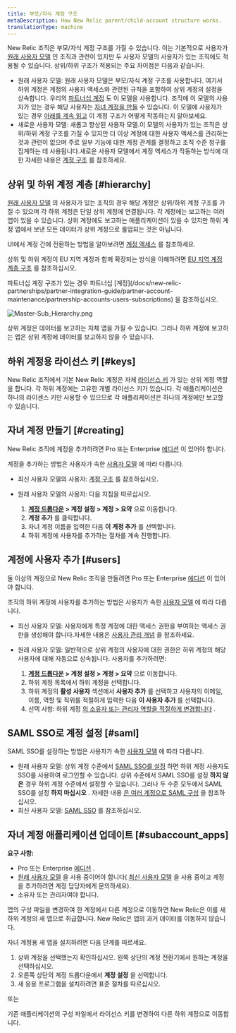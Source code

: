 ```yaml
---
title: 부모/자식 계정 구조
metaDescription: How New Relic parent/child-account structure works.
translationType: machine
---
```



New Relic 조직은 부모/자식 계정 구조를 가질 수 있습니다. 이는 기본적으로 사용자가 [원래 사용자 모델](/docs/accounts/original-accounts-billing/original-product-based-pricing/overview-user-models) 인 조직과 관련이 있지만 두 사용자 모델의 사용자가 있는 조직에도 적용될 수 있습니다. 상위/하위 구조가 적용되는 주요 차이점은 다음과 같습니다.

* 원래 사용자 모델: 원래 사용자 모델은 부모/자식 계정 구조를 사용합니다. 여기서 하위 계정은 계정의 사용자 액세스와 관련된 규칙을 포함하여 상위 계정의 설정을 상속합니다. 우리의 [파트너십 계정](/docs/new-relic-partnerships/partner-integration-guide/partner-account-maintenance/partnership-accounts-users-subscriptions) 도 이 모델을 사용합니다. 조직에 이 모델의 사용자가 있는 경우 해당 사용자는 [자녀 계정을 만들](#creating) 수 있습니다. 이 모델에 사용자가 있는 경우 [아래를 계속 읽고](#hierarchy) 이 계정 구조가 어떻게 작동하는지 알아보세요.
* 새로운 사용자 모델: 새롭고 향상된 사용자 모델.이 모델의 사용자가 있는 조직은 상위/하위 계정 구조를 가질 수 있지만 더 이상 계정에 대한 사용자 액세스를 관리하는 것과 관련이 없으며 주로 일부 기능에 대한 계정 관계를 결정하고 조직 수준 청구를 집계하는 데 사용됩니다.새로운 사용자 모델에서 계정 액세스가 작동하는 방식에 대한 자세한 내용은 [계정 구조](/docs/accounts/accounts-billing/account-structure/new-relic-account-structure) 를 참조하세요.

## 상위 및 하위 계정 계층 [#hierarchy]

[원래 사용자 모델](#requirements) 의 사용자가 있는 조직의 경우 해당 계정은 상위/하위 계정 구조를 가질 수 있으며 각 하위 계정은 단일 상위 계정에 연결됩니다. 각 계정에는 보고하는 여러 앱이 있을 수 있습니다. 상위 계정에도 보고하는 애플리케이션이 있을 수 있지만 하위 계정 앱에서 보낸 모든 데이터가 상위 계정으로 롤업되는 것은 아닙니다.

UI에서 계정 간에 전환하는 방법을 알아보려면 [계정 액세스](/docs/accounts/accounts-billing/general-account-settings/factors-affecting-access-features-data#account-access) 를 참조하세요.

상위 및 하위 계정이 EU 지역 계정과 함께 확장되는 방식을 이해하려면 [EU 지역 계정 계층 구조](/docs/using-new-relic/welcome-new-relic/getting-started/introduction-eu-region-data-center#global-account-hierarchy) 를 참조하십시오.

<Callout variant="tip">
  파트너십 계정 구조가 있는 경우 파트너십 [계정](/docs/new-relic-partnerships/partner-integration-guide/partner-account-maintenance/partnership-accounts-users-subscriptions) 을 참조하십시오.
</Callout>

<img
  title="Master-Sub_Hierarchy.png"
  alt="Master-Sub_Hierarchy.png"
  src={masterSubHierarchy}
/>

<figcaption>
  상위 계정은 데이터를 보고하는 자체 앱을 가질 수 있습니다. 그러나 하위 계정에 보고하는 앱은 상위 계정에 데이터를 보고하지 않을 수 있습니다.
</figcaption>

## 하위 계정용 라이선스 키 [#keys]

New Relic 조직에서 기본 New Relic 계정은 자체 [라이선스 키](/docs/apis/intro-apis/new-relic-api-keys/#ingest-license-key) 가 있는 상위 계정 역할을 합니다. 각 하위 계정에는 고유한 개별 라이선스 키가 있습니다. 각 애플리케이션은 하나의 라이센스 키만 사용할 수 있으므로 각 애플리케이션은 하나의 계정에만 보고할 수 있습니다.

## 자녀 계정 만들기 [#creating]

New Relic 조직에 계정을 추가하려면 Pro 또는 Enterprise [에디션](https://newrelic.com/pricing) 이 있어야 합니다.

계정을 추가하는 방법은 사용자가 속한 [사용자 모델](/docs/accounts/original-accounts-billing/original-users-roles/overview-user-models) 에 따라 다릅니다.

* 최신 사용자 모델의 사용자: [계정 구조](/docs/accounts/accounts-billing/account-structure/new-relic-account-structure/#new-model) 를 참조하십시오.

* 원래 사용자 모델의 사용자: 다음 지침을 따르십시오.

  1. **[계정 드롭다운](/docs/accounts-partnerships/education/getting-started-new-relic/glossary#account-dropdown) > 계정 설정 > 계정 > 요약** 으로 이동합니다.
  2. **계정 추가** 를 클릭합니다.
  3. 자녀 계정 이름을 입력한 다음 **이 계정 추가** 를 선택합니다.
  4. 하위 계정에 사용자를 추가하는 절차를 계속 진행합니다.

## 계정에 사용자 추가 [#users]

둘 이상의 계정으로 New Relic 조직을 만들려면 Pro 또는 Enterprise [에디션](https://newrelic.com/pricing) 이 있어야 합니다.

조직의 하위 계정에 사용자를 추가하는 방법은 사용자가 속한 [사용자 모델](/docs/accounts/original-accounts-billing/original-users-roles/overview-user-models) 에 따라 다릅니다.

* 최신 사용자 모델: 사용자에게 특정 계정에 대한 액세스 권한을 부여하는 액세스 권한을 생성해야 합니다.자세한 내용은 [사용자 관리 개념](/docs/accounts/accounts-billing/new-relic-one-user-management/user-management-concepts#understand-concepts) 을 참조하세요.

* 원래 사용자 모델: 일반적으로 상위 계정의 사용자에 대한 권한은 하위 계정의 해당 사용자에 대해 자동으로 상속됩니다. 사용자를 추가하려면:

  1. **[계정 드롭다운](/docs/accounts-partnerships/education/getting-started-new-relic/glossary#account-dropdown) > 계정 설정 > 계정 > 요약** 으로 이동합니다.
  2. 하위 계정 목록에서 하위 계정을 선택합니다.
  3. 하위 계정의 **활성 사용자** 섹션에서 **사용자 추가** 를 선택하고 사용자의 이메일, 이름, 역할 및 직위를 적절하게 입력한 다음 **이 사용자 추가** 를 선택합니다.
  4. 선택 사항: 하위 계정 [의 소유자 또는 관리자 역할을 적절하게 변경합니다](/docs/accounts-partnerships/accounts/account-setup/adding-updating-users) .

## SAML SSO로 계정 설정 [#saml]

SAML SSO를 설정하는 방법은 사용자가 속한 [사용자 모델](/docs/accounts/original-accounts-billing/original-users-roles/overview-user-models) 에 따라 다릅니다.

* 원래 사용자 모델: 상위 계정 수준에서 [SAML SSO를 설정](/docs/accounts-partnerships/accounts/saml-single-sign/setting-sso) 하면 하위 계정 사용자도 SSO를 사용하여 로그인할 수 있습니다. 상위 수준에서 SAML SSO를 설정 **하지 않은** 경우 하위 계정 수준에서 설정할 수 있습니다. 그러나 두 수준 모두에서 SAML SSO를 설정 **하지 마십시오** . 자세한 내용 [은 여러 계정으로 SAML 구성](/docs/accounts-partnerships/accounts/saml-single-sign/configuring-saml-multiple-accounts) 을 참조하십시오.
* 최신 사용자 모델: [SAML SSO](/docs/accounts/accounts-billing/new-relic-one-user-management/authentication-domains-saml-sso-scim-more) 를 참조하십시오.

## 자녀 계정 애플리케이션 업데이트 [#subaccount_apps]

**요구 사항:**

* Pro 또는 Enterprise [에디션](https://newrelic.com/pricing) .
* [원래 사용자 모델](/docs/accounts/original-accounts-billing/original-users-roles/overview-user-models) 을 사용 중이어야 합니다( [최신 사용자 모델](/docs/accounts/original-accounts-billing/original-users-roles/overview-user-models) 을 사용 중이고 계정을 추가하려면 계정 담당자에게 문의하세요).
* 소유자 또는 관리자여야 합니다.

앱의 구성 파일을 변경하여 한 계정에서 다른 계정으로 이동하면 New Relic은 이를 새 하위 계정의 새 앱으로 취급합니다. New Relic은 앱의 과거 데이터를 이동하지 않습니다.

자녀 계정용 새 앱을 설치하려면 다음 단계를 따르세요.

1. 상위 계정을 선택했는지 확인하십시오. 왼쪽 상단의 계정 전환기에서 원하는 계정을 선택하십시오.
2. 오른쪽 상단의 계정 드롭다운에서 **계정 설정** 을 선택합니다.
3. 새 응용 프로그램을 설치하려면 표준 절차를 따르십시오.

또는

기존 애플리케이션의 구성 파일에서 라이선스 키를 변경하여 다른 하위 계정으로 이동합니다.